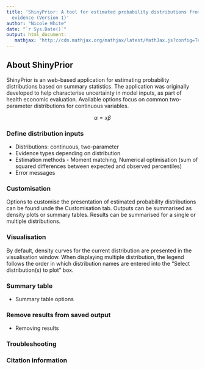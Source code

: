 ```yaml
---
title: 'ShinyPrior: A tool for estimated probability distributions from published
  evidence (Version 1)'
author: "Nicole White"
date: "`r Sys.Date()`"
output: html_document:
   mathjax: "http://cdn.mathjax.org/mathjax/latest/MathJax.js?config=TeX-AMS-MML_HTMLorMML"
---
```


## About ShinyPrior

ShinyPrior is an web-based application for estimating probability distributions based on summary statistics. The application was originally developed to help characterise uncertainty in model inputs, as part of health economic evaluation. Available options focus on common two-parameter distributions for continuous variables.

$$\alpha = x\beta$$


### Define distribution inputs

* Distributions: continuous, two-parameter
* Evidence types depending on distribution
* Estimation methods - Moment matching, Numerical optimisation (sum of squared differences between expected and observed percentiles) 
* Error messages

### Customisation

Options to customise the presentation of estimated probability distributions can be found unde the Customisation tab. Outputs can be summarised as density plots or summary tables. Results can be summarised for a single or multiple distributions.

### Visualisation

By default, density curves for the current distribution are presented in the visualisation window. When displaying multiple distribution, the legend follows the order in which distribution names are entered into the "Select distribution(s) to plot" box.

### Summary table

* Summary table options

### Remove results from saved output

* Removing results

### Troubleshooting

### Citation information



